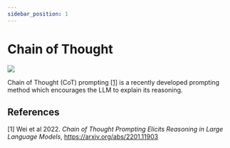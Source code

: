```yaml
---
sidebar_position: 1
---
```


# Chain of Thought


<div style={{textAlign: 'center'}}>
  <img src={myImageUrl} style={{width: "500px"}} />
</div>

Chain of Thought (CoT) prompting [[1]](#1) is a recently developed prompting
method which encourages the LLM to explain its reasoning.

## References

<a id="1">[1] </a> 
Wei et al 2022. *Chain of Thought Prompting Elicits Reasoning 
in Large Language Models*, https://arxiv.org/abs/2201.11903
